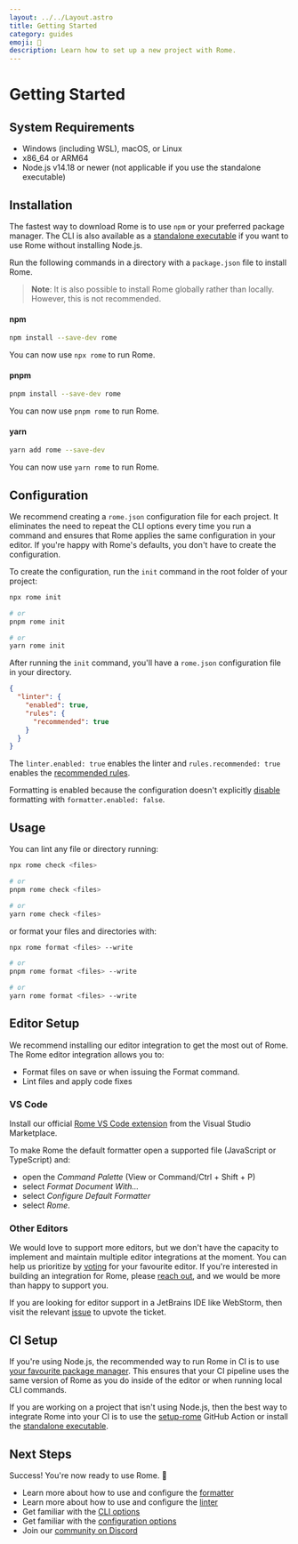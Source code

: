 ```yaml
---
layout: ../../Layout.astro
title: Getting Started
category: guides
emoji: 🎉
description: Learn how to set up a new project with Rome.
---
```


# Getting Started

## System Requirements

* Windows (including WSL), macOS, or Linux
* x86_64 or ARM64
* Node.js v14.18 or newer (not applicable if you use the standalone executable)

## Installation

The fastest way to download Rome is to use `npm` or your preferred package manager. The CLI is also available as a [standalone executable](/standalone-executable) if you want to use Rome without installing Node.js.

Run the following commands in a directory with a `package.json` file to install Rome.

> **Note**: It is also possible to install Rome globally rather than locally. However, this is not recommended.


#### npm

```bash
npm install --save-dev rome
```

You can now use `npx rome` to run Rome.

#### pnpm

```bash
pnpm install --save-dev rome
```

You can now use `pnpm rome` to run Rome.


#### yarn

```bash
yarn add rome --save-dev
```

You can now use `yarn rome` to run Rome.

## Configuration

We recommend creating a `rome.json` configuration file for each project. It eliminates  the need to repeat the CLI options every time you run a command and ensures that Rome applies the same configuration in your editor. If you're happy with Rome's defaults, you don't have to create the configuration.

To create the configuration, run the `init` command in the root folder of your project:

```bash
npx rome init

# or
pnpm rome init

# or
yarn rome init
```

After running the `init` command, you'll have a `rome.json` configuration file in your directory.

```json
{
  "linter": {
    "enabled": true,
    "rules": {
      "recommended": true
    }
  }
}
```


The `linter.enabled: true` enables the linter and `rules.recommended: true` enables the [recommended rules](/lint/rules/).

Formatting is enabled because the configuration doesn't explicitly [disable](/configuration/#formatterenabled) formatting with `formatter.enabled: false`.

## Usage

You can lint any file or directory running:

```bash
npx rome check <files>

# or
pnpm rome check <files>

# or
yarn rome check <files>
```

or format your files and directories with:


```bash
npx rome format <files> --write

# or
pnpm rome format <files> --write

# or
yarn rome format <files> --write
```

<!-- Make sure to update the redirect in `static/_redirects` when changing the editors title -->
## Editor Setup

We recommend installing our editor integration to get the most out of Rome. The Rome editor integration allows you to:

* Format files on save or when issuing the Format command.
* Lint files and apply code fixes

### VS Code

Install our official [Rome VS Code extension](https://marketplace.visualstudio.com/items?itemName=rome.rome) from the Visual Studio Marketplace.

To make Rome the default formatter open a supported file (JavaScript or TypeScript) and:

* open the *Command Palette* (View or Command/Ctrl + Shift + P)
* select  *Format Document With...*
* select *Configure Default Formatter*
* select *Rome*.

### Other Editors

We would love to support more editors, but we don't have the capacity to implement and maintain multiple editor integrations at the moment. You can help us prioritize by [voting](https://github.com/rome/tools/discussions/3544) for your favourite editor. If you're interested in building an integration for Rome, please [reach out](https://github.com/rome/tools/issues/2390), and we would be more than happy to support you.

If you are looking for editor support in a JetBrains IDE like WebStorm, then visit the relevant [issue](https://youtrack.jetbrains.com/issue/WEB-46895/Support-for-Romejs) to upvote the ticket.


## CI Setup

If you're using Node.js, the recommended way to run Rome in CI is to use [your favourite package manager](/guides/getting-started#installation). This ensures that your CI pipeline uses the same version of Rome as you do inside of the editor or when running local CLI commands.


If you are working on a project that isn't using Node.js, then the best way to integrate Rome into your CI is to use the [setup-rome](https://github.com/rome/setup-rome#usage) GitHub Action or install the [standalone executable](/standalone-executable).


## Next Steps

Success! You're now ready to use Rome. 🥳

* Learn more about how to use and configure the [formatter](/formatter)
* Learn more about how to use and configure the [linter](/linter)
* Get familiar with the [CLI options](/cli)
* Get familiar with the [configuration options](/configuration)
* Join our [community on Discord](https://discord.gg/rome)
